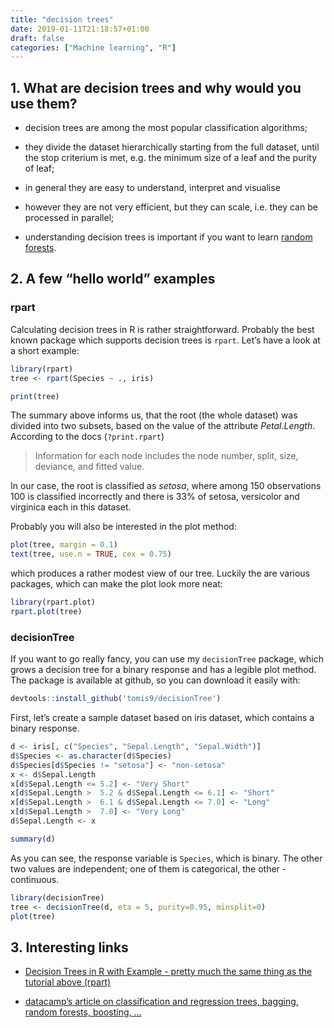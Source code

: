 ```yaml
---
title: "decision trees"
date: 2019-01-11T21:18:57+01:00
draft: false
categories: ["Machine learning", "R"]
---
```


## 1. What are decision trees and why would you use them? 

* decision trees are among the most popular classification algorithms;

* they divide the dataset hierarchically starting from the full dataset, until the stop criterium is met, e.g. the minimum size of a leaf and the purity of leaf;

* in general they are easy to understand, interpret and visualise

* however they are not very efficient, but they can scale, i.e. they can be processed in parallel;

* understanding decision trees is important if you want to learn [random forests](http://tomis9.com/random-forests).

## 2. A few "hello world" examples 

### rpart 

Calculating decision trees in R is rather straightforward. Probably the best known package which supports decision trees is `rpart`. Let's have a look at a short example:

```r
library(rpart)
tree <- rpart(Species ~ ., iris)

print(tree)
```

The summary above informs us, that the root (the whole dataset) was divided into two subsets, based on the value of the attribute *Petal.Length*. According to the docs (`?print.rpart`)

>Information for each node includes the node number, split, size, deviance, and fitted value.

In our case, the root is classified as *setosa*, where among 150 observations 100 is classified incorrectly and there is 33% of setosa, versicolor and virginica each in this dataset.

Probably you will also be interested in the plot method:

```r
plot(tree, margin = 0.1)
text(tree, use.n = TRUE, cex = 0.75)
```

which produces a rather modest view of our tree. Luckily the are various packages, which can make the plot look more neat:

```r
library(rpart.plot)
rpart.plot(tree)
```

### decisionTree 

If you want to go really fancy, you can use my `decisionTree` package, which grows a decision tree for a binary response and has a legible plot method. The package is available at github, so you can download it easily with:

```r
devtools::install_github('tomis9/decisionTree')
```

First, let's create a sample dataset based on iris dataset, which contains a binary response.

```r
d <- iris[, c("Species", "Sepal.Length", "Sepal.Width")]
d$Species <- as.character(d$Species)
d$Species[d$Species != "setosa"] <- "non-setosa"
x <- d$Sepal.Length
x[d$Sepal.Length <= 5.2] <- "Very Short"
x[d$Sepal.Length >  5.2 & d$Sepal.Length <= 6.1] <- "Short"
x[d$Sepal.Length >  6.1 & d$Sepal.Length <= 7.0] <- "Long"
x[d$Sepal.Length >  7.0] <- "Very Long"
d$Sepal.Length <- x

summary(d)
```
As you can see, the response variable is `Species`, which is binary. The other two values are independent; one of them is categorical, the other - continuous.

```r
library(decisionTree)
tree <- decisionTree(d, eta = 5, purity=0.95, minsplit=0)
plot(tree)
```

## 3. Interesting links 

* [Decision Trees in R with Example - pretty much the same thing as the tutorial above (rpart)](https://www.guru99.com/r-decision-trees.html)

* [datacamp's article on classification and regression trees, bagging, random forests, boosting, ...](https://www.datacamp.com/community/tutorials/decision-trees-R)
